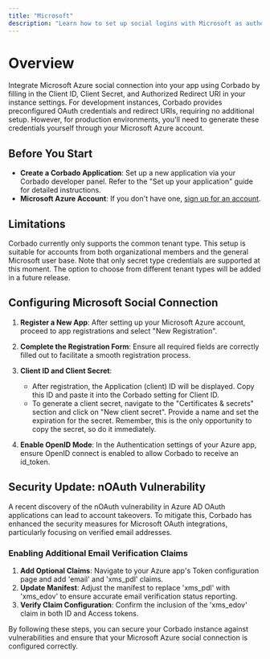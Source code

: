```yaml
---
title: "Microsoft"
description: "Learn how to set up social logins with Microsoft as authentication provider."
---
```


# Overview

Integrate Microsoft Azure social connection into your app using Corbado by filling in the Client ID, Client Secret, and Authorized Redirect URI in your instance settings. For development instances, Corbado provides preconfigured OAuth credentials and redirect URIs, requiring no additional setup. However, for production environments, you'll need to generate these credentials yourself through your Microsoft Azure account.

## Before You Start

- **Create a Corbado Application**: Set up a new application via your Corbado developer panel. Refer to the "Set up your application" guide for detailed instructions.
- **Microsoft Azure Account**: If you don't have one, [sign up for an account](#).

## Limitations

Corbado currently only supports the common tenant type. This setup is suitable for accounts from both organizational members and the general Microsoft user base. Note that only secret type credentials are supported at this moment. The option to choose from different tenant types will be added in a future release.

## Configuring Microsoft Social Connection

1. **Register a New App**: After setting up your Microsoft Azure account, proceed to app registrations and select "New Registration".

2. **Complete the Registration Form**: Ensure all required fields are correctly filled out to facilitate a smooth registration process.

3. **Client ID and Client Secret**:
   - After registration, the Application (client) ID will be displayed. Copy this ID and paste it into the Corbado setting for Client ID.
   - To generate a client secret, navigate to the "Certificates & secrets" section and click on "New client secret". Provide a name and set the expiration for the secret. Remember, this is the only opportunity to copy the secret, so do it immediately.

4. **Enable OpenID Mode**: In the Authentication settings of your Azure app, ensure OpenID connect is enabled to allow Corbado to receive an id_token.

## Security Update: nOAuth Vulnerability

A recent discovery of the nOAuth vulnerability in Azure AD OAuth applications can lead to account takeovers. To mitigate this, Corbado has enhanced the security measures for Microsoft OAuth integrations, particularly focusing on verified email addresses.

### Enabling Additional Email Verification Claims

1. **Add Optional Claims**: Navigate to your Azure app's Token configuration page and add 'email' and 'xms_pdl' claims.
2. **Update Manifest**: Adjust the manifest to replace 'xms_pdl' with 'xms_edov' to ensure accurate email verification status reporting.
3. **Verify Claim Configuration**: Confirm the inclusion of the 'xms_edov' claim in both ID and Access tokens.

By following these steps, you can secure your Corbado instance against vulnerabilities and ensure that your Microsoft Azure social connection is configured correctly.

